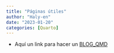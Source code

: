 ```yaml
---
title: "Páginas útiles"
author: "Haly-en"
date: "2023-01-20"
categories: [Quarto]
---
```



- Aquí un link para hacer un [BLOG_QMD](https://ivelasq.quarto.pub/building-a-blog-with-quarto/workflow/write-docs/)

